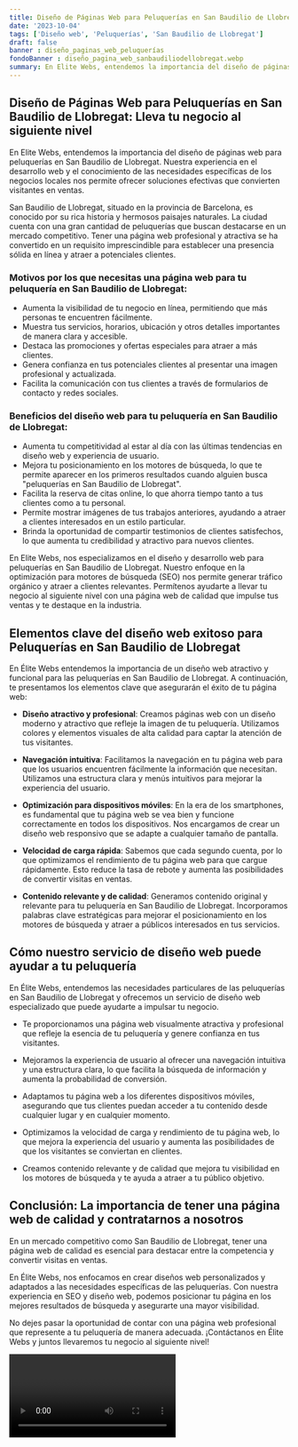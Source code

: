 ```yaml
---
title: Diseño de Páginas Web para Peluquerías en San Baudilio de Llobregat
date: '2023-10-04'
tags: ['Diseño web', 'Peluquerías', 'San Baudilio de Llobregat']
draft: false
banner : diseño_paginas_web_peluquerías
fondoBanner : diseño_pagina_web_sanbaudiliodellobregat.webp
summary: En Elite Webs, entendemos la importancia del diseño de páginas web para peluquerías en San Baudilio de Llobregat. Nuestra experiencia en el desarrollo web y el conocimiento de las necesidades específicas de los negocios locales nos permite ofrecer soluciones efectivas que convierten visitantes en ventas. 
---
```


## Diseño de Páginas Web para Peluquerías en San Baudilio de Llobregat: Lleva tu negocio al siguiente nivel

En Elite Webs, entendemos la importancia del diseño de páginas web para peluquerías en San Baudilio de Llobregat. Nuestra experiencia en el desarrollo web y el conocimiento de las necesidades específicas de los negocios locales nos permite ofrecer soluciones efectivas que convierten visitantes en ventas. 

San Baudilio de Llobregat, situado en la provincia de Barcelona, es conocido por su rica historia y hermosos paisajes naturales. La ciudad cuenta con una gran cantidad de peluquerías que buscan destacarse en un mercado competitivo. Tener una página web profesional y atractiva se ha convertido en un requisito imprescindible para establecer una presencia sólida en línea y atraer a potenciales clientes.

### Motivos por los que necesitas una página web para tu peluquería en San Baudilio de Llobregat:

- Aumenta la visibilidad de tu negocio en línea, permitiendo que más personas te encuentren fácilmente.
- Muestra tus servicios, horarios, ubicación y otros detalles importantes de manera clara y accesible.
- Destaca las promociones y ofertas especiales para atraer a más clientes.
- Genera confianza en tus potenciales clientes al presentar una imagen profesional y actualizada.
- Facilita la comunicación con tus clientes a través de formularios de contacto y redes sociales.

### Beneficios del diseño web para tu peluquería en San Baudilio de Llobregat:

- Aumenta tu competitividad al estar al día con las últimas tendencias en diseño web y experiencia de usuario.
- Mejora tu posicionamiento en los motores de búsqueda, lo que te permite aparecer en los primeros resultados cuando alguien busca "peluquerías en San Baudilio de Llobregat".
- Facilita la reserva de citas online, lo que ahorra tiempo tanto a tus clientes como a tu personal.
- Permite mostrar imágenes de tus trabajos anteriores, ayudando a atraer a clientes interesados en un estilo particular.
- Brinda la oportunidad de compartir testimonios de clientes satisfechos, lo que aumenta tu credibilidad y atractivo para nuevos clientes.

En Elite Webs, nos especializamos en el diseño y desarrollo web para peluquerías en San Baudilio de Llobregat. Nuestro enfoque en la optimización para motores de búsqueda (SEO) nos permite generar tráfico orgánico y atraer a clientes relevantes. Permítenos ayudarte a llevar tu negocio al siguiente nivel con una página web de calidad que impulse tus ventas y te destaque en la industria.

<GifSeo />

<Cta />

## Elementos clave del diseño web exitoso para Peluquerías en San Baudilio de Llobregat

En Élite Webs entendemos la importancia de un diseño web atractivo y funcional para las peluquerías en San Baudilio de Llobregat. A continuación, te presentamos los elementos clave que asegurarán el éxito de tu página web:

- **Diseño atractivo y profesional**: Creamos páginas web con un diseño moderno y atractivo que refleje la imagen de tu peluquería. Utilizamos colores y elementos visuales de alta calidad para captar la atención de tus visitantes.

- **Navegación intuitiva**: Facilitamos la navegación en tu página web para que los usuarios encuentren fácilmente la información que necesitan. Utilizamos una estructura clara y menús intuitivos para mejorar la experiencia del usuario.

- **Optimización para dispositivos móviles**: En la era de los smartphones, es fundamental que tu página web se vea bien y funcione correctamente en todos los dispositivos. Nos encargamos de crear un diseño web responsivo que se adapte a cualquier tamaño de pantalla.

- **Velocidad de carga rápida**: Sabemos que cada segundo cuenta, por lo que optimizamos el rendimiento de tu página web para que cargue rápidamente. Esto reduce la tasa de rebote y aumenta las posibilidades de convertir visitas en ventas.

- **Contenido relevante y de calidad**: Generamos contenido original y relevante para tu peluquería en San Baudilio de Llobregat. Incorporamos palabras clave estratégicas para mejorar el posicionamiento en los motores de búsqueda y atraer a públicos interesados en tus servicios.

## Cómo nuestro servicio de diseño web puede ayudar a tu peluquería

En Élite Webs, entendemos las necesidades particulares de las peluquerías en San Baudilio de Llobregat y ofrecemos un servicio de diseño web especializado que puede ayudarte a impulsar tu negocio.

- Te proporcionamos una página web visualmente atractiva y profesional que refleje la esencia de tu peluquería y genere confianza en tus visitantes.

- Mejoramos la experiencia de usuario al ofrecer una navegación intuitiva y una estructura clara, lo que facilita la búsqueda de información y aumenta la probabilidad de conversión.

- Adaptamos tu página web a los diferentes dispositivos móviles, asegurando que tus clientes puedan acceder a tu contenido desde cualquier lugar y en cualquier momento.

- Optimizamos la velocidad de carga y rendimiento de tu página web, lo que mejora la experiencia del usuario y aumenta las posibilidades de que los visitantes se conviertan en clientes.

- Creamos contenido relevante y de calidad que mejora tu visibilidad en los motores de búsqueda y te ayuda a atraer a tu público objetivo.

## Conclusión: La importancia de tener una página web de calidad y contratarnos a nosotros

En un mercado competitivo como San Baudilio de Llobregat, tener una página web de calidad es esencial para destacar entre la competencia y convertir visitas en ventas.

En Élite Webs, nos enfocamos en crear diseños web personalizados y adaptados a las necesidades específicas de las peluquerías. Con nuestra experiencia en SEO y diseño web, podemos posicionar tu página en los mejores resultados de búsqueda y asegurarte una mayor visibilidad.

No dejes pasar la oportunidad de contar con una página web profesional que represente a tu peluquería de manera adecuada. ¡Contáctanos en Élite Webs y juntos llevaremos tu negocio al siguiente nivel!

<Video />

<CtaBot job='Peluquerías' city='San Baudilio de Llobregat'/>

<Gmaps query='San Baudilio de Llobregat+españa+maps' />